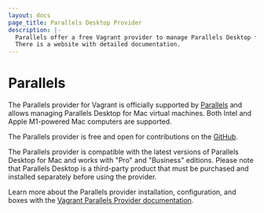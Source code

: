 ```yaml
---
layout: docs
page_title: Parallels Desktop Provider
description: |-
  Parallels offer a free Vagrant provider to manage Parallels Desktop for Mac-based virtual machines.
  There is a website with detailed documentation.
---
```


# Parallels

The Parallels provider for Vagrant is officially supported by [Parallels](https://www.parallels.com) and 
allows managing Parallels Desktop for Mac virtual machines. 
Both Intel and Apple M1-powered Mac computers are supported. 

The Parallels provider is free and open for contributions on the [GitHub](https://github.com/Parallels/vagrant-parallels).

The Parallels provider is compatible with the latest versions of Parallels Desktop for Mac and works with
 "Pro" and "Business" editions. Please note that Parallels Desktop is a third-party product
that must be purchased and installed separately before using the provider.

Learn more about the Parallels provider installation, configuration, and boxes with the [Vagrant Parallels Provider documentation](https://parallels.github.io/vagrant-parallels/docs/).
